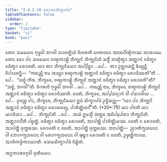 ```yaml
---
title: "2.4.2.10 ᩁᩮᩣᨴᨶᩈᩥᨠ᩠ᨡᩣᨸᨴ"
tableOfContents: false
sidebar:
  order: 2
type: "tipitaka"
basket: "vi"
book: "paci"
---
```



<DynamicBreadcrumb />

<Division number="879" book="paci">

<Paragraph number="2779" book="paci">
ᨲᩮᨶ ᩈᨾᨿᩮᨶ ᨻᩩᨴ᩠ᨵᩮᩤ ᨽᨣᩅᩤ ᩈᩣᩅᨲ᩠ᨳᩥᨿᩴ ᩅᩥᩉᩁᨲᩥ ᨩᩮᨲᩅᨶᩮ ᩋᨶᩣᨳᨸᩥᨱ᩠ᨯᩥᨠᩔ ᩋᩣᩁᩣᨾᩮ. ᨲᩮᨶ ᨡᩮᩣ ᨸᨶ ᩈᨾᨿᩮᨶ ᨧᨱ᩠ᨯᨠᩣᩊᩦ ᨽᩥᨠ᩠ᨡᩩᨶᩦ ᨽᩥᨠ᩠ᨡᩩᨶᩦᩉᩥ ᩈᨴ᩠ᨵᩥᩴ ᨽᨱ᩠ᨯᩥᨲ᩠ᩅᩣ ᩋᨲ᩠ᨲᩣᨶᩴ ᩅᨵᩥᨲ᩠ᩅᩣ ᩅᨵᩥᨲ᩠ᩅᩣ ᩁᩮᩣᨴᨲᩥ. ᨿᩣ ᨲᩣ ᨽᩥᨠ᩠ᨡᩩᨶᩥᨿᩮᩣ ᩋᨸ᩠ᨸᩥᨧ᩠ᨨᩣ …ᨸᩮ…  ᨲᩣ ᩏᨩ᩠ᨫᩣᨿᨶ᩠ᨲᩥ ᨡᩥᨿ᩠ᨿᨶ᩠ᨲᩥ ᩅᩥᨸᩣᨧᩮᨶ᩠ᨲᩥ—  “ᨠᨳᨬ᩠ᩉᩥ ᨶᩣᨾ ᩋᨿ᩠ᨿᩣ ᨧᨱ᩠ᨯᨠᩣᩊᩦ ᩋᨲ᩠ᨲᩣᨶᩴ ᩅᨵᩥᨲ᩠ᩅᩣ ᩅᨵᩥᨲ᩠ᩅᩣ ᩁᩮᩣᨴᩥᩔᨲᩦ”ᨲᩥ …ᨸᩮ…  “ᩈᨧ᩠ᨧᩴ ᨠᩥᩁ, ᨽᩥᨠ᩠ᨡᩅᩮ, ᨧᨱ᩠ᨯᨠᩣᩊᩦ ᨽᩥᨠ᩠ᨡᩩᨶᩦ ᩋᨲ᩠ᨲᩣᨶᩴ ᩅᨵᩥᨲ᩠ᩅᩣ ᩅᨵᩥᨲ᩠ᩅᩣ ᩁᩮᩣᨴᨲᩦ”ᨲᩥ? “ᩈᨧ᩠ᨧᩴ, ᨽᨣᩅᩤ”ᨲᩥ. ᩅᩥᨣᩁᩉᩥ ᨻᩩᨴ᩠ᨵᩮᩤ ᨽᨣᩅᩤ …ᨸᩮ…  ᨠᨳᨬ᩠ᩉᩥ ᨶᩣᨾ, ᨽᩥᨠ᩠ᨡᩅᩮ, ᨧᨱ᩠ᨯᨠᩣᩊᩦ ᨽᩥᨠ᩠ᨡᩩᨶᩦ ᩋᨲ᩠ᨲᩣᨶᩴ ᩅᨵᩥᨲ᩠ᩅᩣ ᩅᨵᩥᨲ᩠ᩅᩣ ᩁᩮᩣᨴᩥᩔᨲᩥ. ᨶᩮᨲᩴ, ᨽᩥᨠ᩠ᨡᩅᩮ, ᩋᨸ᩠ᨸᩈᨶ᩠ᨶᩣᨶᩴ ᩅᩤ ᨸᩈᩣᨴᩤᨿ …ᨸᩮ…  ᩑᩅᨬ᩠ᨧ ᨸᨶ, ᨽᩥᨠ᩠ᨡᩅᩮ, ᨽᩥᨠ᩠ᨡᩩᨶᩥᨿᩮᩣ ᩍᨾᩴ ᩈᩥᨠ᩠ᨡᩣᨸᨴᩴ ᩏᨴ᩠ᨴᩥᩈᨶ᩠ᨲᩩ—
</Paragraph>

</Division>
<Division number="880" book="paci">

<Paragraph number="2780" book="paci">
<Emphasis>“ᨿᩣ ᨸᨶ ᨽᩥᨠ᩠ᨡᩩᨶᩦ ᩋᨲ᩠ᨲᩣᨶᩴ ᩅᨵᩥᨲ᩠ᩅᩣ ᩅᨵᩥᨲ᩠ᩅᩣ ᩁᩮᩣᨴᩮᨿ᩠ᨿ, ᨸᩣᨧᩥᨲ᩠ᨲᩥᨿᨶ᩺”</Emphasis>ᨲᩥ. (*20*:<Emphasis>75</Emphasis>)
</Paragraph>

</Division>
<Division number="881" book="paci">

<Paragraph number="2781" book="paci">
<Emphasis>ᨿᩣ ᨸᨶᩣ</Emphasis>ᨲᩥ ᨿᩣ ᨿᩣᨴᩥᩈᩣ …ᨸᩮ…  <Emphasis>ᨽᩥᨠ᩠ᨡᩩᨶᩦ</Emphasis>ᨲᩥ …ᨸᩮ…  ᩋᨿᩴ ᩍᨾᩈ᩠ᨾᩥᩴ ᩋᨲ᩠ᨳᩮ ᩋᨵᩥᨸ᩠ᨸᩮᨲᩣ ᨽᩥᨠ᩠ᨡᩩᨶᩦᨲᩥ.
</Paragraph>

<Paragraph number="2782" book="paci">
<Emphasis>ᩋᨲ᩠ᨲᩣᨶᨶ᩺</Emphasis>ᨲᩥ ᨸᨧ᩠ᨧᨲ᩠ᨲᩴ. ᩅᨵᩥᨲ᩠ᩅᩣ ᩅᨵᩥᨲ᩠ᩅᩣ ᩁᩮᩣᨴᨲᩥ, ᩋᩣᨸᨲ᩠ᨲᩥ ᨸᩣᨧᩥᨲ᩠ᨲᩥᨿᩔ. ᩅᨵᨲᩥ ᨶ ᩁᩮᩣᨴᨲᩥ, ᩋᩣᨸᨲ᩠ᨲᩥ ᨴᩩᨠ᩠ᨠᨭᩔ. ᩁᩮᩣᨴᨲᩥ ᨶ ᩅᨵᨲᩥ, ᩋᩣᨸᨲ᩠ᨲᩥ ᨴᩩᨠ᩠ᨠᨭᩔ.
</Paragraph>

</Division>
<Division number="882" book="paci">

<Paragraph number="2783" book="paci">
ᩋᨶᩣᨸᨲ᩠ᨲᩥ—  ᨬᩣᨲᩥᨻ᩠ᨿᩈᨶᩮᨶ ᩅᩤ ᨽᩮᩣᨣᨻ᩠ᨿᩈᨶᩮᨶ ᩅᩤ ᩁᩮᩣᨣᨻ᩠ᨿᩈᨶᩮᨶ ᩅᩤ ᨹᩩᨭ᩠ᨮᩣ ᩁᩮᩣᨴᨲᩥ ᨶ ᩅᨵᨲᩥ, ᩏᨾ᩠ᨾᨲ᩠ᨲᩥᨠᩣᨿ, ᩋᩣᨴᩥᨠᨾ᩠ᨾᩥᨠᩣᨿᩣᨲᩥ.

</Paragraph>
</Division>

<Paragraph number="2784" type="center" book="paci">
ᨴᩈᨾᩈᩥᨠ᩠ᨡᩣᨸᨴᩴ ᨶᩥᨭ᩠ᨮᩥᨲᩴ.

  
ᩋᨶ᩠ᨵᨠᩣᩁᩅᨣ᩠ᨣᩮᩤ ᨴᩩᨲᩥᨿᩮᩣ.
</Paragraph>